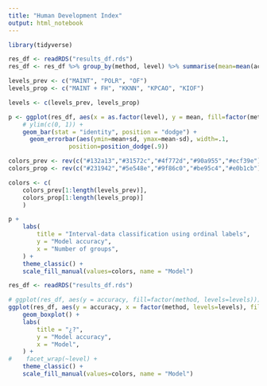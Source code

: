 ```yaml
---
title: "Human Development Index"
output: html_notebook
---
```


```r
library(tidyverse)
```

```r
res_df <- readRDS("results_df.rds")
res_df <- res_df %>% group_by(method, level) %>% summarise(mean=mean(accuracy), sd=sd(accuracy), .groups = "drop")

levels_prev <- c("MAINT", "POLR", "OF")
levels_prop <- c("MAINT + FH", "KKNN", "KPCAO", "KIOF")

levels <- c(levels_prev, levels_prop)

p <- ggplot(res_df, aes(x = as.factor(level), y = mean, fill=factor(method, levels=levels))) +
    # ylim(c(0, 1)) +
    geom_bar(stat = "identity", position = "dodge") +
      geom_errorbar(aes(ymin=mean+sd, ymax=mean-sd), width=.1,
                 position=position_dodge(.9))

colors_prev <- rev(c("#132a13","#31572c","#4f772d","#90a955","#ecf39e"))
colors_prop <- rev(c("#231942","#5e548e","#9f86c0","#be95c4","#e0b1cb"))

colors <- c(
    colors_prev[1:length(levels_prev)],
    colors_prop[1:length(levels_prop)]
    )

p +
    labs(
        title = "Interval-data classification using ordinal labels",
        y = "Model accuracy",
        x = "Number of groups",
    ) +
    theme_classic() +
    scale_fill_manual(values=colors, name = "Model")
```


```r

res_df <- readRDS("results_df.rds")

# ggplot(res_df, aes(y = accuracy, fill=factor(method, levels=levels))) +
ggplot(res_df, aes(y = accuracy, x = factor(method, levels=levels), fill=factor(method, levels=levels))) +
    geom_boxplot() +
    labs(
        title = "¿?",
        y = "Model accuracy",
        x = "Model",
    ) + 
#    facet_wrap(~level) +
    theme_classic() +
    scale_fill_manual(values=colors, name = "Model")
```

